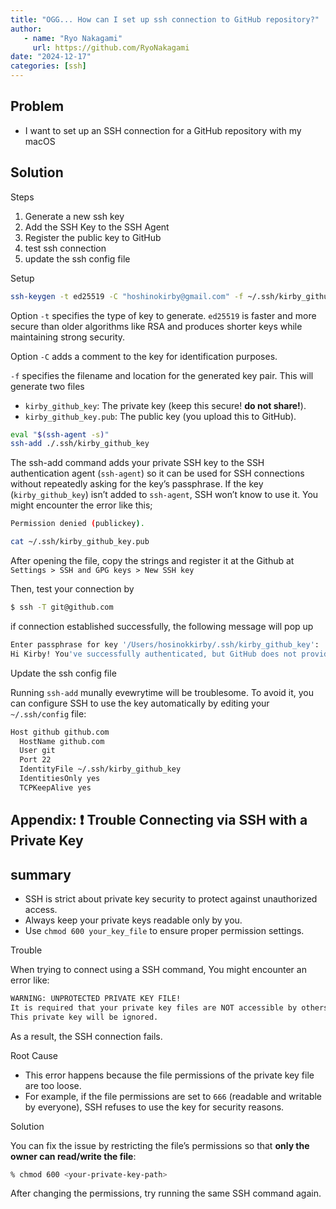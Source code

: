 ```yaml
---
title: "OGG... How can I set up ssh connection to GitHub repository?"
author: 
   - name: "Ryo Nakagami"
     url: https://github.com/RyoNakagami
date: "2024-12-17"
categories: [ssh]
---
```


## Problem

- I want to set up an SSH connection for a GitHub repository with my macOS


## Solution

[Steps]{.mini-section}

1. Generate a new ssh key
2. Add the SSH Key to the SSH Agent
3. Register the public key to GitHub
4. test ssh connection
5. update the ssh config file


[Setup]{.mini-section}

```.bash
ssh-keygen -t ed25519 -C "hoshinokirby@gmail.com" -f ~/.ssh/kirby_github_key
```

Option `-t` specifies the type of key to generate. `ed25519` is faster and more secure than older algorithms like RSA and produces shorter keys while maintaining strong security.

Option `-C` adds a comment to the key for identification purposes.

`-f` specifies the filename and location for the generated key pair. This will generate two files

- `kirby_github_key`: The private key (keep this secure! **do not share!**).
- `kirby_github_key.pub`: The public key (you upload this to GitHub).


```.bash
eval "$(ssh-agent -s)"
ssh-add ./.ssh/kirby_github_key
```

The ssh-add command adds your private SSH key to the SSH authentication agent (`ssh-agent`) so it can be used for SSH connections without repeatedly asking for the key’s passphrase.
If the key (`kirby_github_key`) isn’t added to `ssh-agent`, SSH won't know to use it. You might encounter the error like this;

```.bash
Permission denied (publickey).
```

```.bash
cat ~/.ssh/kirby_github_key.pub
```

After opening the file, copy the strings and register it at the Github at `Settings > SSH and GPG keys > New SSH key`

Then, test your connection by 

```.bash
$ ssh -T git@github.com
```

if connection established successfully, the following message will pop up

```.bash
Enter passphrase for key '/Users/hosinokkirby/.ssh/kirby_github_key': 
Hi Kirby! You've successfully authenticated, but GitHub does not provide shell access.
```

[Update the ssh config file]{.mini-section}

Running `ssh-add` munally evewrytime will be troublesome. To avoid it, you can configure SSH to use the key automatically by editing your `~/.ssh/config` file:

```.bash
Host github github.com
  HostName github.com
  User git
  Port 22
  IdentityFile ~/.ssh/kirby_github_key
  IdentitiesOnly yes
  TCPKeepAlive yes
```


## Appendix: ❗ Trouble Connecting via SSH with a Private Key

::: {.callout-note icon="false"}
## summary

- SSH is strict about private key security to protect against unauthorized access.
- Always keep your private keys readable only by you.
- Use `chmod 600 your_key_file` to ensure proper permission settings.

:::

[Trouble]{.mini-section}

When trying to connect using a SSH command, You might encounter an error like:

```bash
WARNING: UNPROTECTED PRIVATE KEY FILE!
It is required that your private key files are NOT accessible by others.
This private key will be ignored.
```

As a result, the SSH connection fails.

[Root Cause]{.mini-section}

- This error happens because the file permissions of the private key file are too loose.
- For example, if the file permissions are set to `666` (readable and writable by everyone), SSH refuses to use the key for security reasons.

[Solution]{.mini-section}

You can fix the issue by restricting the file's permissions so that **only the owner can read/write the file**:

```zsh
% chmod 600 <your-private-key-path>
```

After changing the permissions, try running the same SSH command again.